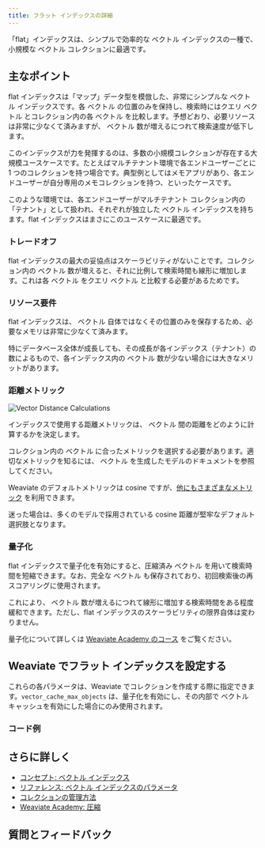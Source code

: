 ```yaml
---
title: フラット インデックスの詳細
---
```



「flat」インデックスは、シンプルで効率的な ベクトル インデックスの一種で、小規模な ベクトル コレクションに最適です。

## <i class="fa-solid fa-square-chevron-right"></i> 主なポイント

flat インデックスは「マップ」データ型を模倣した、非常にシンプルな ベクトル インデックスです。各 ベクトル の位置のみを保持し、検索時にはクエリ ベクトル とコレクション内の各 ベクトル を比較します。予想どおり、必要リソースは非常に少なくて済みますが、 ベクトル 数が増えるにつれて検索速度が低下します。

このインデックスが力を発揮するのは、多数の小規模コレクションが存在する大規模ユースケースです。たとえばマルチテナント環境で各エンドユーザーごとに 1 つのコレクションを持つ場合です。典型例としてはメモアプリがあり、各エンドユーザーが自分専用のメモコレクションを持つ、といったケースです。

このような環境では、各エンドユーザーがマルチテナント コレクション内の「テナント」として扱われ、それぞれが独立した ベクトル インデックスを持ちます。flat インデックスはまさにこのユースケースに最適です。

### <i class="fa-solid fa-chalkboard"></i> トレードオフ

flat インデックスの最大の妥協点はスケーラビリティがないことです。コレクション内の ベクトル 数が増えると、それに比例して検索時間も線形に増加します。これは各 ベクトル をクエリ ベクトル と比較する必要があるためです。

### <i class="fa-solid fa-chalkboard"></i> リソース要件

flat インデックスは、 ベクトル 自体ではなくその位置のみを保存するため、必要なメモリは非常に少なくて済みます。

特にデータベース全体が成長しても、その成長が各インデックス（テナント）の数によるもので、各インデックス内の ベクトル 数が少ない場合には大きなメリットがあります。

### <i class="fa-solid fa-chalkboard"></i> 距離メトリック

![Vector Distance Calculations](./img/vector_distance.png)

インデックスで使用する距離メトリックは、 ベクトル 間の距離をどのように計算するかを決定します。

コレクション内の ベクトル に合ったメトリックを選択する必要があります。適切なメトリックを知るには、 ベクトル を生成したモデルのドキュメントを参照してください。

Weaviate のデフォルトメトリックは cosine ですが、[他にもさまざまなメトリック](/weaviate/config-refs/distances.md) を利用できます。

迷った場合は、多くのモデルで採用されている cosine 距離が堅牢なデフォルト選択肢となります。

### <i class="fa-solid fa-chalkboard"></i> 量子化

flat インデックスで量子化を有効にすると、圧縮済み ベクトル を用いて検索時間を短縮できます。なお、完全な ベクトル も保存されており、初回検索後の再スコアリングに使用されます。

これにより、 ベクトル 数が増えるにつれて線形に増加する検索時間をある程度緩和できます。ただし、flat インデックスのスケーラビリティの限界自体は変わりません。

量子化について詳しくは [Weaviate Academy のコース](../compression/index.md) をご覧ください。

## <i class="fa-solid fa-square-chevron-right"></i> Weaviate でフラット インデックスを設定する

これらの各パラメータは、Weaviate でコレクションを作成する際に指定できます。`vector_cache_max_objects` は、量子化を有効にし、その内部で ベクトル キャッシュを有効にした場合にのみ使用されます。

### <i class="fa-solid fa-code"></i> コード例

<FilteredTextBlock
  text={PyCode}
  startMarker="# START CustomConfigFlat"
  endMarker="# END CustomConfigFlat"
  language="py"
/>

## <i class="fa-solid fa-square-chevron-right"></i> さらに詳しく

- [コンセプト: ベクトル インデックス](/weaviate/concepts/indexing/vector-index.md)
- [リファレンス: ベクトル インデックスのパラメータ](/weaviate/config-refs/indexing/vector-index.mdx)
- [コレクションの管理方法](../../../weaviate/manage-collections/index.mdx)
- [Weaviate Academy: 圧縮](../compression/index.md)

## 質問とフィードバック


<DocsFeedback/>